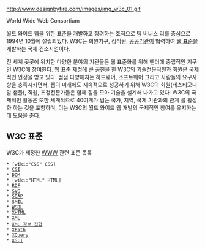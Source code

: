 http://www.designbyfire.com/images/img_w3c_01.gif

World Wide Web Consortium

월드 와이드 웹을 위한 표준을 개발하고 장려하는 조직으로 팀 버너스 리를 중심으로 1994년 10월에 설립되었다. W3C는 회원기구, 정직원, [[공공기관]]이 협력하여 [[웹 표준]]을 개발하는 국제 컨소시엄이다.

전 세계 곳곳에 위치한 다양한 분야의 기관들은 웹 표준화를 위해 벤더에 중립적인 기구인 W3C에 참여한다. 웹 표준 제정에 큰 공헌을 한 W3C의 기술전문직원과 회원은 국제적인 인정을 받고 있다. 점점 다양해지는 하드웨어, 소프트웨어 그리고 사람들의 요구사항을 충족시키면서, 웹이 미래에도 지속적으로 성공하기 위해 W3C의 회원(테스티모니알 샘플), 직원, 초청전문가들은 함께 힘을 모아 기술을 설계해 나가고 있다.
W3C의 국제적인 활동은 또한 세계적으로 40여개가 넘는 국가, 지역, 국제 기관과의 관계 를 활성화 하는 것을 포함하며, 이는 W3C의 월드 와이드 웹 개발의 국제적인 참여를 유지하는 데 도움을 준다.

== W3C 표준 ==
W3C가 제정한 [[WWW]] 관련 표준 목록

 * [wiki:"CSS" CSS]
 * [[CGI]]
 * [[DOM]]
 * [wiki:"HTML" HTML]
 * [[RDF]]
 * [[SVG]]
 * [[SOAP]]
 * [[SMIL]]
 * [[WSDL]]
 * [[XHTML]]
 * [[XML]]
 * [[XML 정보 집합]]
 * [[XPath]]
 * [[XQuery]]
 * [[XSLT]]
